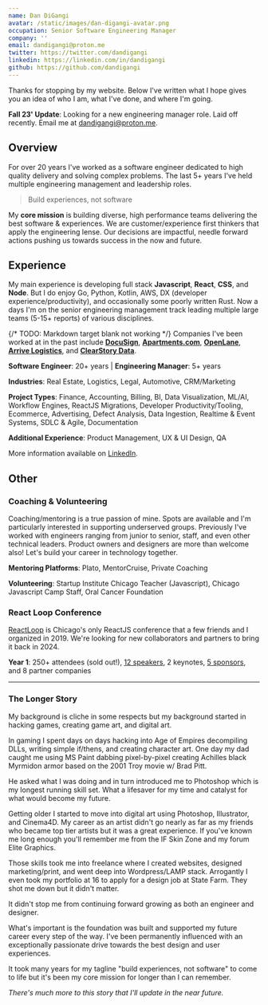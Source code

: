 ```yaml
---
name: Dan DiGangi
avatar: /static/images/dan-digangi-avatar.png
occupation: Senior Software Engineering Manager
company: ''
email: dandigangi@proton.me
twitter: https://twitter.com/dandigangi
linkedin: https://linkedin.com/in/dandigangi
github: https://github.com/dandigangi
---
```


Thanks for stopping by my website. Below I've written what I hope gives you an idea of who I am, what I've done, and where I'm going.

**Fall 23' Update**: Looking for a new engineering manager role. Laid off recently. Email me at [dandigangi@proton.me](mailto:dandigangi@proton.me).

## Overview

For over 20 years I've worked as a software engineer dedicated to high quality delivery and solving complex problems. The last 5+ years I've held multiple engineering management and leadership roles.

> Build experiences, not software

My **core mission** is building diverse, high performance teams delivering the best software & experiences. We are customer/experience first thinkers that apply the engineering lense. Our decisions are impactful, needle forward actions pushing us towards success in the now and future.

## Experience

My main experience is developing full stack **Javascript**, **React**, **CSS**, and **Node**. But I do enjoy Go, Python, Kotlin, AWS, DX (developer experience/productivity), and occasionally some poorly written Rust. Now a days I'm on the senior engineering management track leading multiple large teams (5-15+ reports) of various disciplines.

{/* TODO: Markdown target blank not working */}
Companies I've been worked at in the past include **[DocuSign](https://www.docusign.com)**, **[Apartments.com](https://www.apartments.com)**, **[OpenLane](https://www.openlane.com)**, **[Arrive Logistics](https://arrivelogistics.com)**, and **[ClearStory Data](https://www.prnewswire.com/news-releases/alteryx-acquires-clearstory-data-to-accelerate-innovation-in-data-science-and-analytics-300825146.html)**.

**Software Engineer**: 20+ years | **Engineering Manager**: 5+ years

**Industries**: Real Estate, Logistics, Legal, Automotive, CRM/Marketing

**Project Types**: Finance, Accounting, Billing, BI, Data Visualization, ML/AI, Workflow Engines, ReactJS Migrations, Developer Productivity/Tooling, Ecommerce, Advertising, Defect Analysis, Data Ingestion, Realtime & Event Systems, SDLC & Agile, Documentation

**Additional Experience**: Product Management, UX & UI Design, QA

More information available on [LinkedIn](https://www.linkedin.com/in/dandigangi).

## Other
### Coaching & Volunteering

Coaching/mentoring is a true passion of mine. Spots are available and I'm particularly interested in supporting underserved groups. Previously I've worked with engineers ranging from junior to senior, staff, and even other technical leaders. Product owners and designers are more than welcome also! Let's build your career in technology together.

<strong>Mentoring Platforms</strong>: Plato, MentorCruise, Private Coaching

<strong>Volunteering</strong>: Startup Institute Chicago Teacher (Javascript), Chicago Javascript Camp Staff, Oral Cancer Foundation

### React Loop Conference

[ReactLoop](https://2019.reactloop.com) is Chicago's only ReactJS conference that a few friends and I organized in 2019. We're looking for new collaborators and partners to bring it back in 2024.

**Year 1**: 250+ attendees (sold out!), [12 speakers](https://2019.reactloop.com/speakers), 2 keynotes, [5 sponsors](https://2019.reactloop.com/sponsors), and 8 partner companies

***

### The Longer Story
My background is cliche in some respects but my background started in hacking games, creating game art, and digital art.

In gaming I spent days on days hacking into Age of Empires decompiling DLLs, writing simple if/thens, and creating character art. One day my dad caught me using MS Paint dabbing pixel-by-pixel creating Achilles black Myrmidon armor based on the 2001 Troy movie w/ Brad Pitt.

He asked what I was doing and in turn introduced me to Photoshop which is my longest running skill set. What a lifesaver for my time and catalyst for what would become my future.

Getting older I started to move into digital art using Photoshop, Illustrator, and Cinema4D. My career as an artist didn't go nearly as far as my friends who became top tier artists but it was a great experience. If you've known me long enough you'll remember me from the IF Skin Zone and my forum Elite Graphics.

Those skills took me into freelance where I created websites, designed marketing/print, and went deep into Wordpress/LAMP stack. Arrogantly I even took my portfolio at 16 to apply for a design job at State Farm. They shot me down but it didn't matter.

It didn't stop me from continuing forward growing as both an engineer and designer.

What's important is the foundation was built and supported my future career every step of the way. I've been permanently influenced with an exceptionally passionate drive towards the best design and user experiences.

It took many years for my tagline "build experiences, not software" to come to life but it's been my core mission for longer than I can remember.

<em>There's much more to this story that I'll update in the near future.</em>